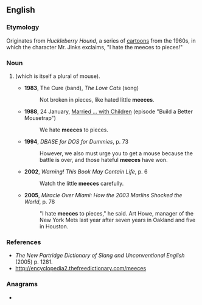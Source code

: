 {{also|Meeces}}
==English==

===Etymology===
Originates from ''Huckleberry Hound'', a series of [[cartoon]]s from the 1960s, in which the character Mr. Jinks exclaims, "I hate the meeces to pieces!"

===Noun===
{{head|en|noun plural form}}

# {{lb|en|nonstandard|childish}} {{plural of|mice|lang=en}} (which is itself a plural of mouse).
#* '''1983''', The Cure (band), ''The Love Cats'' (song)
#*: Not broken in pieces, like hated little '''meeces'''.
#* '''1988''', 24 January, [[Wikipedia:List of Married... with Children episodes|Married ... with Children]] (episode "Build a Better Mousetrap")
#*: We hate '''meeces''' to pieces. <!--stated by Patrick T. O'Brien who played Wally (Pest Control guy)-->
#* '''1994''', ''DBASE for DOS for Dummies'', p. 73
#*: However, we also must urge you to get a mouse because the battle is over, and those hateful '''meeces''' have won.
#* '''2002''', ''Warning! This Book May Contain Life'', p. 6
#*: Watch the little '''meeces''' carefully.
#* '''2005''', ''Miracle Over Miami: How the 2003 Marlins Shocked the World'', p. 78
#*: "I hate '''meeces''' to pieces," he said. Art Howe, manager of the New York Mets last year after seven years in Oakland and five in Houston.

===References===
* ''The New Partridge Dictionary of Slang and Unconventional English'' (2005) p. 1281.
* http://encyclopedia2.thefreedictionary.com/meeces

===Anagrams===
* {{anagrams|en|a=ceeems|emcees}}